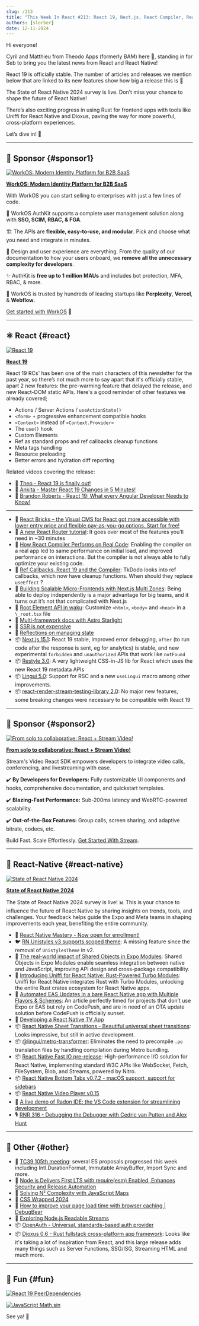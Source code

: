 ```yaml
---
slug: /213
title: "This Week In React #213: React 19, Next.js, React Compiler, React Router, Restyle, Lingui, State of RN, Uniffi, Shared Objects, Fast IO, Sheet Transitions, Radon, TC39, OpenAuth, Dioxus..."
authors: [slorber]
date: 12-11-2024
---
```


Hi everyone!

Cyril and Matthieu from Theodo Apps (formerly BAM) here 👋, standing in for Seb to bring you the latest news from React and React Native!

React 19 is officially stable. The number of articles and releases we mention below that are linked to its new features show how big a release this is 🙂

The State of React Native 2024 survey is live. Don’t miss your chance to shape the future of React Native!

There’s also exciting progress in using Rust for frontend apps with tools like Uniffi for React Native and Dioxus, paving the way for more powerful, cross-platform experiences.

Let’s dive in! 🚀

<!-- truncate -->


<Support />

---

## 💸 Sponsor {#sponsor1}

[![WorkOS: Modern Identity Platform for B2B SaaS](/emails/issues/195/workOS.jpg)](https://workos.com/?utm_source=thisweekinreact&utm_medium=newsletter&utm_campaign=q32024)

**[WorkOS: Modern Identity Platform for B2B SaaS](https://workos.com/?utm_source=thisweekinreact&utm_medium=newsletter&utm_campaign=q32024)**

With WorkOS you can start selling to enterprises with just a few lines of code.

🔐 WorkOS AuthKit supports a complete user management solution along with **SSO, SCIM, RBAC, & FGA**.

🏗️ The APIs are **flexible, easy-to-use, and modular**. Pick and choose what you need and integrate in minutes.

🎨 Design and user experience are everything. From the quality of our documentation to how your users onboard, we **remove all the unnecessary complexity for developers**.

✨ AuthKit is **free up to 1 million MAUs** and includes bot protection, MFA, RBAC, & more.

🤝 WorkOS is trusted by hundreds of leading startups like **Perplexity**, **Vercel**, & **Webflow**.

[Get started with WorkOS](https://workos.com/?utm_source=thisweekinreact&utm_medium=newsletter&utm_campaign=q32024) 🚀

---

## ⚛️ React {#react}

[![React 19](/emails/issues/213/react.jpg)](https://react.dev/blog/2024/12/05/react-19)

**[React 19](https://react.dev/blog/2024/12/05/react-19)**

React 19 RCs' has been one of the main characters of this newsletter for the past year, so there’s not much more to say apart that it's officially stable, apart 2 new features: the pre-warming feature that delayed the release, and new React-DOM static APIs. Here's a good reminder of other features we already covered;

- Actions / Server Actions / `useActionState()`
- `<form>` \+ progressive enhancement compatible hooks
- `<Context>` instead of `<Context.Provider>`
- The `use()` hook
- Custom Elements
- Ref as standard props and ref callbacks cleanup functions
- Meta tags handling
- Resource preloading
- Better errors and hydration diff reporting

Related videos covering the release:

- 🎥 [Theo - React 19 is finally out!](https://www.youtube.com/watch?v=6aQgiJHReCI)
- 🎥 [Ankita - Master React 19 Changes in 5 Minutes!](https://www.youtube.com/watch?v=ZcuOV60_z6s)
- 🎥 [Brandon Roberts - React 19: What every Angular Developer Needs to Know!](https://www.youtube.com/watch?v=0aHHGdxAmF4)

---

- 💸 [React Bricks – the Visual CMS for React got more accessible with lower entry price and flexible pay-as-you-go options. Start for free!](https://www.reactbricks.com/?utm_source=twir&utm_campaign=ql24)
- 📖 [A new React Router tutorial](https://reactrouter.com/tutorials/address-book): It goes over most of the features you’ll need in \~30 minutes
- 📜 [How React Compiler Performs on Real Code](https://www.developerway.com/posts/how-react-compiler-performs-on-real-code): Enabling the compiler on a real app led to same performance on initial load, and improved performance on interactions. But the compiler is not always able to fully optimize your existing code.
- 📜 [Ref Callbacks, React 19 and the Compiler](https://tkdodo.eu/blog/ref-callbacks-react-19-and-the-compiler): TkDodo looks into ref callbacks, which now have cleanup functions. When should they replace `useEffect` ?
- 📜 [Building Scalable Micro-Frontends with Next.js Multi Zones](https://techhub.iodigital.com/articles/building-scalable-micro-frontends-with-next-js-multi-zones): Being able to deploy independently is a major advantage for big teams, and it turns out it’s not that complicated with Next.js
- 📜 [Root Element API in waku](https://waku.gg/blog/root-element-api): Customize `<html>`, `<body>` and `<head>` in a `\_root.tsx` file
- 📜 [Multi-framework docs with Astro Starlight](https://blog.arcjet.com/multi-framework-docs-with-astro-starlight/)
- 📜 [SSR is not expensive](https://t3.gg/blog/post/ssr-is-not-expensive)
- 📜 [Reflections on managing state](https://www.frontendundefined.com/posts/monthly/react-state-management-reflections/)
- 📦 [Next.js 15.1](https://nextjs.org/blog/next-15-1): React 19 stable, improved error debugging, `after` (to run code after the response is sent, eg for analytics) is stable, and new experimental `forbidden` and `unauthorized` APIs that work like `notFound`
- 📦 [Restyle 3.0](https://www.restyle.dev/): A very lightweight CSS-in-JS lib for React which uses the new React 19 metadata APIs
- 📦 [Lingui 5.0](https://lingui.dev/blog/2024/11/28/announcing-lingui-5.0): Support for RSC and a new `useLingui` macro among other improvements.
- 📦 [react-render-stream-testing-library 2.0](https://github.com/testing-library/react-render-stream-testing-library/releases/tag/v2.0.0): No major new features, some breaking changes were necessary to be compatible with React 19

<SubscribeFormEmbed placement="middle" />

---

## 💸 Sponsor {#sponsor2}

[![From solo to collaborative: React + Stream Video!](/emails/issues/213/stream.jpg)](https://getstream.io/video/sdk/react/tutorial/video-calling/?utm_source=newsletter&utm_medium=referral&utm_content=&utm_campaign=thisweekinreact)

**[From solo to collaborative: React + Stream Video!](https://getstream.io/video/sdk/react/tutorial/video-calling/?utm_source=newsletter&utm_medium=referral&utm_content=&utm_campaign=thisweekinreact)**

Stream's Video React SDK empowers developers to integrate video calls, conferencing, and livestreaming with ease.

✔️ **By Developers for Developers:** Fully customizable UI components and hooks, comprehensive documentation, and quickstart templates.

✔️ **Blazing-Fast Performance:** Sub-200ms latency and WebRTC-powered scalability.

✔️ **Out-of-the-Box Features:** Group calls, screen sharing, and adaptive bitrate, codecs, etc.

Build Fast. Scale Effortlessly. [Get Started With Stream](https://getstream.io/try-for-free/?utm_source=newsletter&utm_medium=referral&utm_content=&utm_campaign=thisweekinreact).

---

## 📱 React-Native {#react-native}

[![State of React Native 2024](/emails/issues/213/state_of_rn.jpg)](https://stateofreactnative.com/)

**[State of React Native 2024](https://stateofreactnative.com/)**

The State of React Native 2024 survey is live\! 📊 This is your chance to influence the future of React Native by sharing insights on trends, tools, and challenges. Your feedback helps guide the Expo and Meta teams in shaping improvements each year, benefiting the entire community.

- 💸 [React Native Mastery - Now open for enrollment!](https://notjust.dev/react-native-mastery?utm_source=twir&utm_medium=email)
- 🐦 [RN Unistyles v3 supports scoped theme](https://x.com/jpudysz/status/1865460854717632737): A missing feature since the removal of `UnistylesTheme` in v2.
- 📜 [The real-world impact of Shared Objects in Expo Modules](https://expo.dev/blog/the-real-world-impact-of-shared-objects): Shared Objects in Expo Modules enable seamless integration between native and JavaScript, improving API design and cross-package compatibility.
- 📜 [Introducing Uniffi for React Native: Rust-Powered Turbo Modules](https://hacks.mozilla.org/2024/12/introducing-uniffi-for-react-native-rust-powered-turbo-modules/): Uniffi for React Native integrates Rust with Turbo Modules, unlocking the entire Rust crates ecosystem for React Native apps.
- 📜 [Automated EAS Updates in a bare React Native app with Multiple Flavors & Schemes](https://shift.infinite.red/automated-eas-updates-in-a-bare-react-native-app-with-multiple-flavors-schemes-dcdf17963079): An article perfectly timed for projects that don’t use Expo or EAS but rely on CodePush, and are in need of an OTA update solution before CodePush is officially sunset.
- 📜 [Developing a React Native TV App](https://www.callstack.com/blog/developing-a-react-native-tv-app)
- 📦 [React Native Sheet Transitions - Beautiful universal sheet transitions](https://github.com/saulamsal/react-native-sheet-transitions): Looks impressive, but still in active development.
- 📦 [@lingui/metro-transformer](https://lingui.dev/blog/2024/11/20/metro-transformer): Eliminates the need to precompile `.po` translation files by handling compilation during Metro bundling.
- 📦 [React Native Fast IO pre-release](https://github.com/callstackincubator/react-native-fast-io): High-performance I/O solution for React Native, implementing standard W3C APIs like WebSocket, Fetch, FileSystem, Blob, and Streams, powered by Nitro.
- 📦 [React Native Bottom Tabs v0.7.2 - macOS support, support for sidebars](https://github.com/okwasniewski/react-native-bottom-tabs/releases/tag/react-native-bottom-tabs%400.7.2)
- 📦 [React Native Video Player v0.15](https://github.com/TheWidlarzGroup/react-native-video-player/releases/tag/v0.15.0)
- 🎥 [A live demo of Radon IDE: the VS Code extension for streamlining development](https://www.youtube.com/watch?v=UeYmRKWhwFI)
- 🎙️ [RNR 316 - Debugging the Debugger with Cedric van Putten and Alex Hunt](https://reactnativeradio.com/episodes/rnr-316-debugging-the-debugger-with-cedric-van-putten-and-alex-hunt)

---

## 🔀 Other {#other}

- 📜 [TC39 105th meeting](https://dev.to/hemanth/updates-from-the-105th-tc39-meeting-3gkh): several ES proposals progressed this week including Intl.DurationFormat, Immutable ArrayBuffer, Import Sync and more.
- 📜 [Node.js Delivers First LTS with require(esm) Enabled, Enhances Security and Release Automation](https://socket.dev/blog/node-js-delivers-first-lts-with-require-esm-enabled)
- 📜 [Solving N² Complexity with JavaScript Maps](https://davidbonan.io/blog/solving-n2-complexity-with-javascript-maps)
- 📜 [CSS Wrapped 2024](https://chrome.dev/css-wrapped-2024/)
- 📜 [How to improve your page load time with browser caching | DebugBear](https://www.debugbear.com/blog/browser-caching)
- 📜 [Exploring Node.js Readable Streams](https://pavel-romanov.com/exploring-the-core-concepts-of-nodejs-readable-streams)
- 📦 [OpenAuth - Universal, standards-based auth provider](https://openauth.js.org/)
- 📦 [Dioxus 0.6 - Rust fullstack cross-platform app framework](https://dioxuslabs.com/blog/release-060): Looks like it's taking a lot of inspiration from React, and this large release adds many things such as Server Functions, SSG/ISG, Streaming HTML and much more.

---

## 🤭 Fun {#fun}

[![React 19 PeerDependencies](/emails/issues/213/react_19_meme.jpg)](https://bsky.app/profile/did:plc:hxmev3uady7j4litwnr5fzbg/post/3laz2eyx77k2l)

[![JavaScript Math.sin](/emails/issues/213/math_sin.jpg)](https://x.com/davesnx/status/1863991593432391711)

See ya! 👋
